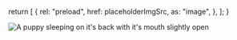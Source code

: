 
  return [
    {
      rel: "preload",
      href: placeholderImgSrc,
      as: "image",
    },
  ];
}

<div
  className="max-w-[800px] aspect-[3/4]"
  style={{
    background: `top / contain no-repeat url(${placeholderImgSrc})`,
  }}
>
  <img
    className="w-full"
    alt="A puppy sleeping on it's back with it's mouth slightly open"
    src={fallbackImgSrc}
    sizes="(min-width: 400px) 800px, 100vw"
    srcSet={`${smallImgSrc} 400w, ${mediumImgSrc} 640w, ${largeImgSrc} 800w`}
  />
</div>
